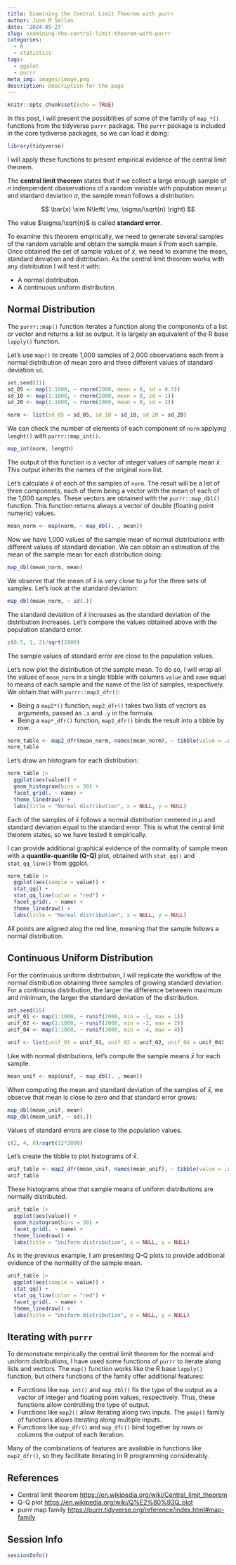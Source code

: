 ```yaml
---
title: Examining the Central Limit Theorem with purrr
author: Jose M Sallan
date: '2024-05-27'
slug: examining-the-central-limit-theorem-with-purrr
categories:
  - R
  - statistics
tags:
  - ggplot
  - purrr
meta_img: images/image.png
description: Description for the page
---
```


```r
knitr::opts_chunk$set(echo = TRUE)
```

In this post, I will present the possiblities of some of the family of `map_*()` functions from the tidyverse `purrr` package. The `purrr` package is included in the core tydiverse packages, so we can load it doing:

```r
library(tidyverse)
```

I will apply these functions to present empirical evidence of the central limit theorem.

The **central limit theorem** states that if we collect a large enough sample of $n$ indenpendent obaservations of a random variable with population mean $\mu$ and stardard deviation $\sigma$, the sample mean follows a distribution:

$$ \bar{x} \sim N\left( \mu, \sigma/\sqrt{n} \right) $$

The value $\sigma/\sqrt{n}$ is called **standard error**.

To examine this theorem empirically, we need to generate several samples of the random variable and obtain the sample mean $\bar{x}$ from each sample. Once obtained the set of sample values of $\bar{x}$, we need to examine the mean, standard deviation and distribution. As the central limit theorem works with any distribution I will test it with:

-   A normal distribution.
-   A continuous uniform distribution.

## Normal Distribution

The `purrr::map()` function iterates a function along the components of a list or vector and returns a list as output. It is largely an equivalent of the R base `lapply()` function.

Let's use `map()` to create 1,000 samples of 2,000 observations each from a normal distribution of mean zero and three different values of standard deviation `sd`.

```r
set.seed(11)
sd_05 <- map(1:1000, ~ rnorm(2000, mean = 0, sd = 0.5))
sd_10 <- map(1:1000, ~ rnorm(2000, mean = 0, sd = 1))
sd_20 <- map(1:1000, ~ rnorm(2000, mean = 0, sd = 2))

norm <- list(sd_05 = sd_05, sd_10 = sd_10, sd_20 = sd_20)
```

We can check the number of elements of each component of `norm` applying `lenght()`  with `purrr::map_int()`. 

```r
map_int(norm, length)
```

The output of this function is a vector of integer values of sample mean $\bar{x}$. This output inherits the names of the original `norm` list.

Let's calculate $\bar{x}$ of each of the samples of `norm`. The result will be a list of three components, each of them being a vector with the mean of each of the 1,000 samples. These vectors are obtained with the `purrr::map_dbl()` function. This function returns always a vector of double (floating point numeric) values.

```r
mean_norm <- map(norm, ~ map_dbl(. , mean))
```

Now we have 1,000 values of the sample mean of normal distributions with different values of standard deviation. We can obtain an estimation of the mean of the sample mean for each distribution doing:

```r
map_dbl(mean_norm, mean)
```

We observe that the mean of  $\bar{x}$ is very close to $\mu$ for the three sets of samples. Let's look at the standard deviation:

```r
map_dbl(mean_norm, ~ sd(.))
```

The standard deviation of  $\bar{x}$ increases as the standard deviation of the distribution increases. Let's compare the values obtained above with the population standard error.

```r
c(0.5, 1, 2)/sqrt(2000)
```

The sample values of standard error are close to the population values.

Let's now plot the distribution of the sample mean. To do so, I will wrap all the values of `mean_norm` in a single tibble with columns `value` and `name` equal to means of each sample and the name of the list of samples, respectively. We obtain that with `purrr::map2_dfr()`:

-   Being a `map2*()` function, `map2_dfr()` takes two lists of vectors as arguments, passed as `.x` and `.y` in the formula.
-   Being a `map*_dfr()` function, `map2_dfr()` binds the result into a tibble by row.

```r
norm_table <- map2_dfr(mean_norm, names(mean_norm), ~ tibble(value = .x, name = .y))
norm_table
```

Let's draw an histogram for each distribution:

```r
norm_table |>
  ggplot(aes(value)) +
  geom_histogram(bins = 30) +
  facet_grid(. ~ name) +
  theme_linedraw() +
  labs(title = "Normal distribution", x = NULL, y = NULL)
```

Each of the samples of $\bar{x}$ follows a normal distribution centered in $\mu$ and standard deviation equal to the standard error. This is what the central limit theorem states, so we have tested it empirically.

I can provide additional graphical evidence of the normality of sample mean with a **quantile-quantile (Q-Q)** plot, obtained with `stat_qq()` and `stat_qq_line()` from ggplot.

```r
norm_table |>
  ggplot(aes(sample = value)) +
  stat_qq() +
  stat_qq_line(color = "red") +
  facet_grid(. ~ name) +
  theme_linedraw() +
  labs(title = "Normal distribution", x = NULL, y = NULL)
```

All points are aligned alog the red line, meaning that the sample follows a normal distribution.

## Continuous Uniform Distribution

For the continuous uniform distribution, I will replicate the workflow of the normal distribution obtaining three samples of growing standard deviation. For a continuous distribution, the larger the difference betweem maximum and minimum, the larger the standard deviation of the distribution.

```r
set.seed(55)
unif_01 <- map(1:1000, ~ runif(2000, min = -1, max = 1))
unif_02 <- map(1:1000, ~ runif(2000, min = -2, max = 2))
unif_04 <- map(1:1000, ~ runif(2000, min = -4, max = 4))

unif <- list(unif_01 = unif_01, unif_02 = unif_02, unif_04 = unif_04)
```

Like with normal distributions, let's compute the sample means $\bar{x}$ for each sample.

```r
mean_unif <- map(unif, ~ map_dbl(. , mean))
```

When computing the mean and standard deviation of the samples of $\bar{x}$, we observe that mean is close to zero and that standard error grows:

```r
map_dbl(mean_unif, mean)
map_dbl(mean_unif, ~ sd(.))
```

Values of standard errors are close to the population values.

```r
c(2, 4, 8)/sqrt(12*2000)
```

Let's create the tibble to plot histograms of $\bar{x}$.

```r
unif_table <- map2_dfr(mean_unif, names(mean_unif), ~ tibble(value = .x, name = .y))
unif_table
```

These histograms show that sample means of uniform distributions are normally distributed.

```r
unif_table |>
  ggplot(aes(value)) +
  geom_histogram(bins = 30) +
  facet_grid(. ~ name) +
  theme_linedraw() +
  labs(title = "Uniform distribution", x = NULL, y = NULL)
```

As in the previous example, I am presenting Q-Q plots to provide additional evidence of the normality of the sample mean.

```r
unif_table |>
  ggplot(aes(sample = value)) +
  stat_qq() +
  stat_qq_line(color = "red") +
  facet_grid(. ~ name) +
  theme_linedraw() +
  labs(title = "Uniform distribution", x = NULL, y = NULL)
```

## Iterating with `purrr`

To demonstrate empirically the central limit theorem for the normal and uniform distributions, I have used some functions of `purrr` to iterate along lists and vectors. The `map()` function works like the R base `lapply()` function, but others functions of the family offer additional features:

-   Functions like `map_int()` and `map_dbl()` fix the type of the output as a vector of integer and floating point values, respectively. Thus, these functions allow controlling the type of output.
-   Functions like `map2()` allow iterating along two inputs. The `pmap()` family of functions allows iterating along multiple inputs.
-   Functions like `map_dfr()` and `map_dfc()` bind together by rows or columns the output of each iteration.

Many of the combinations of features are available in functions like `map2_dfr()`, so they facilitate iterating in R programming considerably.

## References

-   Central limit theorem <https://en.wikipedia.org/wiki/Central_limit_theorem>
-   Q-Q plot <https://en.wikipedia.org/wiki/Q%E2%80%93Q_plot>
-   purrr map family <https://purrr.tidyverse.org/reference/index.html#map-family>

## Session Info

```r
sessionInfo()
```


